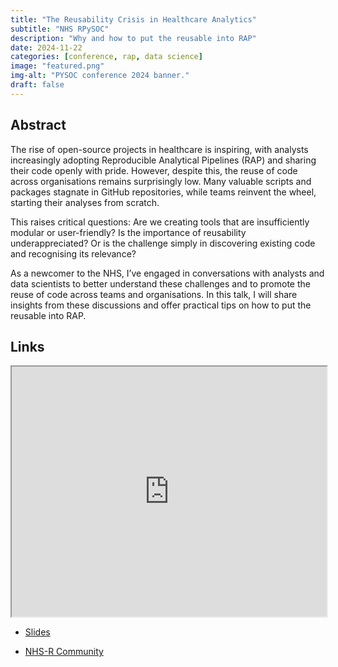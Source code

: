 ```yaml
---
title: "The Reusability Crisis in Healthcare Analytics"
subtitle: "NHS RPySOC"
description: "Why and how to put the reusable into RAP"
date: 2024-11-22
categories: [conference, rap, data science]
image: "featured.png"
img-alt: "PYSOC conference 2024 banner."
draft: false
---
```


## Abstract

The rise of open-source projects in healthcare is inspiring, with analysts increasingly adopting Reproducible Analytical Pipelines (RAP) and sharing their code openly with pride. However, despite this, the reuse of code across organisations remains surprisingly low. Many valuable scripts and packages stagnate in GitHub repositories, while teams reinvent the wheel, starting their analyses from scratch.


This raises critical questions: Are we creating tools that are insufficiently modular or user-friendly? Is the importance of reusability underappreciated? Or is the challenge simply in discovering existing code and recognising its relevance?


As a newcomer to the NHS, I've engaged in conversations with analysts and data scientists to better understand these challenges and to promote the reuse of code across teams and organisations. In this talk, I will share insights from these discussions and offer practical tips on how to put the reusable into RAP.

## Links


<p align="center">
<iframe src="https://statsrhian.github.io/nhsrpysoc-reusability" width="100%" height = "400px"></iframe>
</p>

- [Slides](https://statsrhian.github.io/nhsrpysoc-reusability)

- [NHS-R Community](https://nhsrcommunity.com/)

